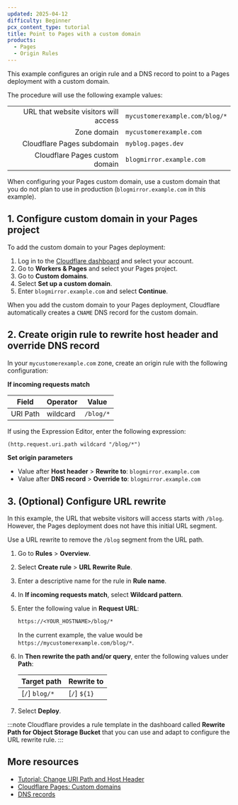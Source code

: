 ```yaml
---
updated: 2025-04-12
difficulty: Beginner
pcx_content_type: tutorial
title: Point to Pages with a custom domain
products:
  - Pages
  - Origin Rules
---
```



This example configures an origin rule and a DNS record to point to a Pages deployment with a custom domain.

The procedure will use the following example values:

|                                       |                                |
| ------------------------------------: | ------------------------------ |
| URL that website visitors will access | `mycustomerexample.com/blog/*` |
|                           Zone domain | `mycustomerexample.com`        |
|            Cloudflare Pages subdomain | `myblog.pages.dev`             |
|        Cloudflare Pages custom domain | `blogmirror.example.com`       |

When configuring your Pages custom domain, use a custom domain that you do not plan to use in production (`blogmirror.example.com` in this example).

## 1. Configure custom domain in your Pages project

To add the custom domain to your Pages deployment:

1. Log in to the [Cloudflare dashboard](https://dash.cloudflare.com) and select your account.
2. Go to **Workers & Pages** and select your Pages project.
3. Go to **Custom domains**.
4. Select **Set up a custom domain**.
5. Enter `blogmirror.example.com` and select **Continue**.

When you add the custom domain to your Pages deployment, Cloudflare automatically creates a `CNAME` DNS record for the custom domain.

## 2. Create origin rule to rewrite host header and override DNS record

In your `mycustomerexample.com` zone, create an origin rule with the following configuration:

<Example>

**If incoming requests match**

| Field    | Operator | Value     |
| -------- | -------- | --------- |
| URI Path | wildcard | `/blog/*` |

If using the Expression Editor, enter the following expression:

```txt
(http.request.uri.path wildcard "/blog/*")
```

**Set origin parameters**

- Value after **Host header** > **Rewrite to**: `blogmirror.example.com`
- Value after **DNS record** > **Override to**: `blogmirror.example.com`

</Example>

## 3. (Optional) Configure URL rewrite

In this example, the URL that website visitors will access starts with `/blog`. However, the Pages deployment does not have this initial URL segment.

Use a URL rewrite to remove the `/blog` segment from the URL path.

1. Go to **Rules** > **Overview**.
2. Select **Create rule** > **URL Rewrite Rule**.
3. Enter a descriptive name for the rule in **Rule name**.
4. In **If incoming requests match**, select **Wildcard pattern**.
5. Enter the following value in **Request URL**:

   ```txt
   https://<YOUR_HOSTNAME>/blog/*
   ```

   In the current example, the value would be `https://mycustomerexample.com/blog/*`.

6. In **Then rewrite the path and/or query**, enter the following values under **Path**:

   | Target path    | Rewrite to   |
   | -------------- | ------------ |
   | [`/`] `blog/*` | [`/`] `${1}` |

7. Select **Deploy**.

:::note
Cloudflare provides a rule template in the dashboard called **Rewrite Path for Object Storage Bucket** that you can use and adapt to configure the URL rewrite rule.
:::

## More resources

- [Tutorial: Change URI Path and Host Header](/rules/origin-rules/tutorials/change-uri-path-and-host-header/)
- [Cloudflare Pages: Custom domains](/pages/configuration/custom-domains/)
- [DNS records](/dns/manage-dns-records/)

